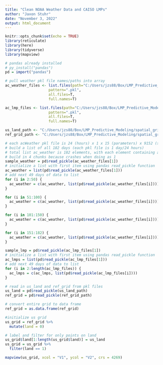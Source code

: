 ```yaml
---
title: "Clean NOAA Weather Data and CAISO LMPs"
author: "Jaxon Stuhr"
date: "November 3, 2022"
output: html_document
---
```


```r
knitr::opts_chunk$set(echo = TRUE)
library(reticulate)
library(here)
library(tidyverse)
library(mapview)
```

```r
# pandas already installed
# py_install("pandas")
pd = import("pandas")
```

```r
# pull weather pkl file names/paths into array
ac_weather_files <- list.files(path="C:/Users/jzs88/Box/LMP_Predictive_Modeling/acWeather",
                    pattern=".pkl", 
                    all.files=T, 
                    full.names=T)

ac_lmp_files <- list.files(path="C:/Users/jzs88/Box/LMP_Predictive_Modeling/acLMPs",
                    pattern=".pkl", 
                    all.files=T, 
                    full.names=T)

us_land_path <- "C:/Users/jzs88/Box/LMP_Predictive_Modeling/spatial_grid/USland_0.125_(-125,-112)_(32,43).pkl"
ref_grid_path <- "C:/Users/jzs88/Box/LMP_Predictive_Modeling/spatial_grid/ref_grid_0.125_(-125,-112)_(32,43).pkl"
```


```r
# each acWeather pkl file is 24 (hours) x 1 x 15 (parameters) x 9152 (space dimensions)
# build a list of all 182 days (each pkl file is 1 day/24 hours)
# total list ac_weather is 182 elements, with each element containing all the weather data for a single day
# build in 4 chunks because crashes when doing as 1
sample_weather = pd$read_pickle(ac_weather_files[1])
# initialize a list with first item using pandas read_pickle function 
ac_weather = list(pd$read_pickle(ac_weather_files[1]))
# add next 49 days of data to list
for (i in 2:50) {
  ac_weather = c(ac_weather, list(pd$read_pickle(ac_weather_files[i])))
}

for (i in 51:100) {
  ac_weather = c(ac_weather, list(pd$read_pickle(ac_weather_files[i])))
}

for (i in 101:150) {
  ac_weather = c(ac_weather, list(pd$read_pickle(ac_weather_files[i])))
}

for (i in 151:182) {
  ac_weather = c(ac_weather, list(pd$read_pickle(ac_weather_files[i])))
}
```

```r
sample_lmp = pd$read_pickle(ac_lmp_files[1])
# initialize a list with first item using pandas read_pickle function 
ac_lmps = list(pd$read_pickle(ac_lmp_files[1]))
# add next 49 days of data to list
for (i in 2:length(ac_lmp_files)) {
  ac_lmps = c(ac_lmps, list(pd$read_pickle(ac_lmp_files[i])))
}
```

```r
# read in us_land and ref_grid from pkl files
us_land = pd$read_pickle(us_land_path)
ref_grid = pd$read_pickle(ref_grid_path)

# convert entire grid to data frame
ref_grid = as.data.frame(ref_grid) 

#initialize us grid
us_grid = ref_grid %>% 
  mutate(land = 0)

# label and filter for only points on land
us_grid$land[1:length(us_grid$land)] = us_land
us_grid = us_grid %>% 
  filter(land == 1)
```

```r
mapview(us_grid, xcol = "V1", ycol = "V2", crs = 4269)
```


